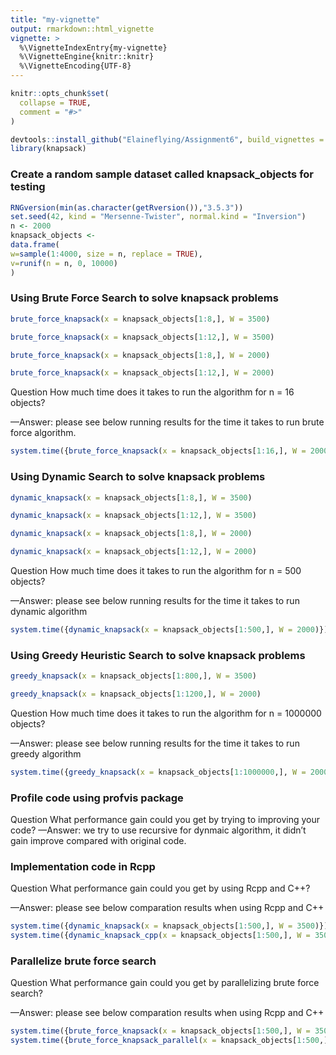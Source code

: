 ```yaml
---
title: "my-vignette"
output: rmarkdown::html_vignette
vignette: >
  %\VignetteIndexEntry{my-vignette}
  %\VignetteEngine{knitr::knitr}
  %\VignetteEncoding{UTF-8}
---
```


```r
knitr::opts_chunk$set(
  collapse = TRUE,
  comment = "#>"
)
```

```r
devtools::install_github("Elaineflying/Assignment6", build_vignettes = TRUE)
library(knapsack)
```

### Create a random sample dataset called knapsack_objects for testing
```r
RNGversion(min(as.character(getRversion()),"3.5.3"))
set.seed(42, kind = "Mersenne-Twister", normal.kind = "Inversion")
n <- 2000
knapsack_objects <-
data.frame(
w=sample(1:4000, size = n, replace = TRUE),
v=runif(n = n, 0, 10000)
)
```

### Using Brute Force Search to solve knapsack problems
```r
brute_force_knapsack(x = knapsack_objects[1:8,], W = 3500)
```
```r
brute_force_knapsack(x = knapsack_objects[1:12,], W = 3500)
```
```r
brute_force_knapsack(x = knapsack_objects[1:8,], W = 2000)
```
```r
brute_force_knapsack(x = knapsack_objects[1:12,], W = 2000)
```

Question How much time does it takes to run the algorithm for n = 16 objects?

---Answer: please see below running results for the time it takes to run brute force algorithm.

```r
system.time({brute_force_knapsack(x = knapsack_objects[1:16,], W = 2000)})
```

### Using Dynamic Search to solve knapsack problems
```r
dynamic_knapsack(x = knapsack_objects[1:8,], W = 3500)
```
```r
dynamic_knapsack(x = knapsack_objects[1:12,], W = 3500)
```
```r
dynamic_knapsack(x = knapsack_objects[1:8,], W = 2000)
```
```r
dynamic_knapsack(x = knapsack_objects[1:12,], W = 2000)
```

Question How much time does it takes to run the algorithm for n = 500 objects?

---Answer: please see below running results for the time it takes to run dynamic algorithm

```r
system.time({dynamic_knapsack(x = knapsack_objects[1:500,], W = 2000)})
```

### Using Greedy Heuristic Search to solve knapsack problems
```r
greedy_knapsack(x = knapsack_objects[1:800,], W = 3500)
```
```r
greedy_knapsack(x = knapsack_objects[1:1200,], W = 2000)
```

Question How much time does it takes to run the algorithm for n = 1000000 objects?

---Answer: please see below running results for the time it takes to run greedy algorithm

```r
system.time({greedy_knapsack(x = knapsack_objects[1:1000000,], W = 2000)})
```

### Profile code using profvis package

Question What performance gain could you get by trying to improving your code?
---Answer: we try to use recursive for dynmaic algorithm, it didn't gain improve compared with original code.

### Implementation code in Rcpp

Question What performance gain could you get by using Rcpp and C++?

---Answer: please see below comparation results when using Rcpp and C++

```r
system.time({dynamic_knapsack(x = knapsack_objects[1:500,], W = 3500)})
system.time({dynamic_knapsack_cpp(x = knapsack_objects[1:500,], W = 3500)})
```
### Parallelize brute force search

Question What performance gain could you get by parallelizing brute force search?

---Answer: please see below comparation results when using Rcpp and C++

```r
system.time({brute_force_knapsack(x = knapsack_objects[1:500,], W = 3500)})
system.time({brute_force_knapsack_parallel(x = knapsack_objects[1:500,], W = 3500)})
```



